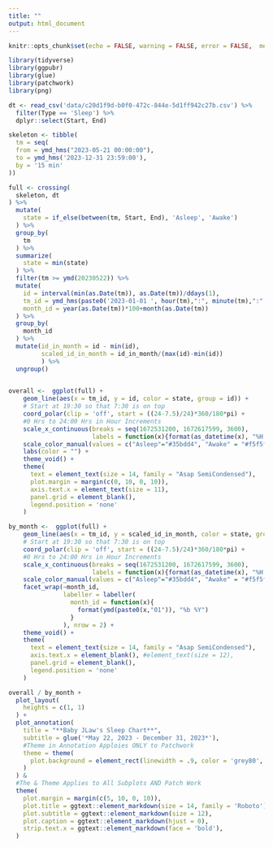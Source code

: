 ```yaml
---
title: ""
output: html_document
---
```


```r
knitr::opts_chunk$set(echo = FALSE, warning = FALSE, error = FALSE,  message = FALSE, dev = "ragg_png")
```

```r
library(tidyverse)
library(ggpubr)
library(glue)
library(patchwork)
library(png)
```


```r
dt <- read_csv('data/c20d1f9d-b0f0-472c-844e-5d1ff942c27b.csv') %>% 
  filter(Type == 'Sleep') %>% 
  dplyr::select(Start, End)

skeleton <- tibble(
  tm = seq(
  from = ymd_hms("2023-05-21 00:00:00"),
  to = ymd_hms('2023-12-31 23:59:00'),
  by = '15 min'
))

full <- crossing(
  skeleton, dt
) %>% 
  mutate(
    state = if_else(between(tm, Start, End), 'Asleep', 'Awake')
  ) %>% 
  group_by(
    tm
  ) %>% 
  summarize(
    state = min(state)
  ) %>% 
  filter(tm >= ymd(20230522)) %>% 
  mutate(
    id = interval(min(as.Date(tm)), as.Date(tm))/ddays(1),
    tm_id = ymd_hms(paste0('2023-01-01 ', hour(tm),":", minute(tm),":", second(tm))),
    month_id = year(as.Date(tm))*100+month(as.Date(tm))
  ) %>%
  group_by(
    month_id
  ) %>% 
  mutate(id_in_month = id - min(id),
         scaled_id_in_month = id_in_month/(max(id)-min(id)) 
         ) %>% 
  ungroup()
  
```


```r
overall <-  ggplot(full) + 
    geom_line(aes(x = tm_id, y = id, color = state, group = id)) +
    # Start at 19:30 so that 7:30 is on top
    coord_polar(clip = 'off', start = ((24-7.5)/24)*360/180*pi) + 
    #0 Hrs to 24:00 Hrs in Hour Increments
    scale_x_continuous(breaks = seq(1672531200, 1672617599, 3600),
                       labels = function(x){format(as_datetime(x), "%H:%M")}) + 
    scale_color_manual(values = c("Asleep"="#35bdd4", "Awake" = "#f5f5f5")) +
    labs(color = "") + 
    theme_void() + 
    theme(
      text = element_text(size = 14, family = "Asap SemiCondensed"),
      plot.margin = margin(c(0, 10, 0, 10)),
      axis.text.x = element_text(size = 11),
      panel.grid = element_blank(),
      legend.position = 'none'
    )

```

```r
by_month <-  ggplot(full) + 
    geom_line(aes(x = tm_id, y = scaled_id_in_month, color = state, group = id_in_month)) +
    # Start at 19:30 so that 7:30 is on top
    coord_polar(clip = 'off', start = ((24-7.5)/24)*360/180*pi) + 
    #0 Hrs to 24:00 Hrs in Hour Increments
    scale_x_continuous(breaks = seq(1672531200, 1672617599, 3600),
                       labels = function(x){format(as_datetime(x), "%H:%M")}) + 
    scale_color_manual(values = c("Asleep"="#35bdd4", "Awake" = "#f5f5f5")) +
    facet_wrap(~month_id,
               labeller = labeller(
                 month_id = function(x){
                   format(ymd(paste0(x,"01")), "%b %Y")
                 }
               ), nrow = 2) + 
    theme_void() + 
    theme(
      text = element_text(size = 14, family = "Asap SemiCondensed"),
      axis.text.x = element_blank(), #element_text(size = 12),
      panel.grid = element_blank(),
      legend.position = 'none'
    )
```


```r
overall / by_month +
  plot_layout(
    heights = c(1, 1)
  ) +
  plot_annotation(
    title = "**Baby JLaw's Sleep Chart**",
    subtitle = glue('*May 22, 2023 - December 31, 2023*'),
    #Theme in Annotation Apploies ONLY to Patchwork
    theme = theme(
      plot.background = element_rect(linewidth = .9, color = 'grey80', fill = '#d7f1f7'),
    )
  ) & 
  #The & Theme Applies to All Subplots AND Patch Work
  theme(
    plot.margin = margin(c(5, 10, 0, 10)),
    plot.title = ggtext::element_markdown(size = 14, family = 'Roboto'),
    plot.subtitle = ggtext::element_markdown(size = 12),
    plot.caption = ggtext::element_markdown(hjust = 0),
    strip.text.x = ggtext::element_markdown(face = 'bold'),
  )

```

